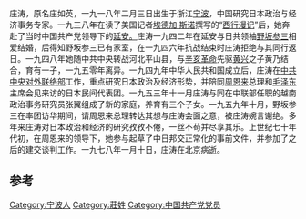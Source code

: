庄涛，原名庄如英，一九一八年二月三日出生于浙江[[宁波|宁波]]，中国研究日本政治与经济事务专家。一九三八年在读了美国记者[[埃德加·斯诺|埃德加·斯诺]]撰写的“[[西行漫记|西行漫记]]”后，她奔赴了当时中国共产党领导下的[[延安|延安。]]庄涛一九四二年在延安与日共领袖[[野坂参三|野坂参三]]相爱结婚，后得知野坂参三已有家室，在一九四六年抗战结束时庄涛拒绝与其同行返日。一九四八年她随中共中央转战河北平山县，与[[辛亥革命|辛亥革命]]先驱[[黄兴|黄兴]]之子黄乃结合，育有一子，一九五零年离异。一九四九年中华人民共和国成立后，庄涛在[[中共中央对外联络部|中共中央对外联络部]]工作，重点研究日本政治及经济形势，并陪同[[周恩来|周恩来]]总理和[[毛泽东|毛泽东]]主席会见来访的日本民间代表团。一九五三年十一月庄涛与同在中联部任职的越南政治事务研究员张翼组成了新的家庭，养育有三个子女。一九五九年十月，野坂参三在率团访华期间，请周恩来总理转达其想与庄涛会面之意，被庄涛婉言谢绝。多年来庄涛对日本政治和经济的研究孜孜不倦，一丝不苟并尽享其乐。上世纪七十年代初，在周恩来的领导下，她参与起草了中日邦交正常化的事前文件，并参加了之后的建交谈判工作。一九七八年一月十日，庄涛在北京病逝。

==参考==
{{reflist}}
{{中国政治人物小作品}}

[[Category:宁波人|Category:宁波人]]
[[Category:莊姓|Category:莊姓]]
[[Category:中国共产党党员|Category:中国共产党党员]]